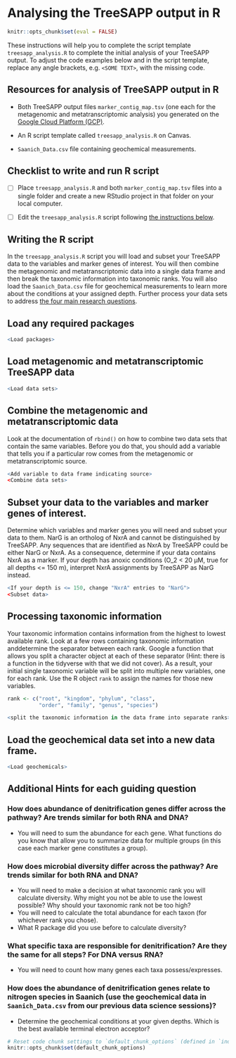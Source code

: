 # Analysing the TreeSAPP output in R {#R}

```r
knitr::opts_chunk$set(eval = FALSE)
```

These instructions will help you to complete the script template `treesapp_analysis.R` to complete the initial analysis of your TreeSAPP output. To adjust the code examples below and in the script template, replace any angle brackets, e.g. `<SOME TEXT>`, with the missing code.

## Resources for analysis of TreeSAPP output in R

-   Both TreeSAPP output files `marker_contig_map.tsv` (one each for the metagenomic and metatranscriptomic analysis) you generated on the [Google Cloud Platform (GCP)](#shell).

-   An R script template called `treesapp_analysis.R` on Canvas.

-   `Saanich_Data.csv` file containing geochemical measurements.

## Checklist to write and run R script

-   [ ] Place `treesapp_analysis.R` and both `marker_contig_map.tsv` files into a single folder and create a new RStudio project in that folder on your local computer.

-   [ ] Edit the `treesapp_analysis.R` script following [the instructions below](#R-writing).

## Writing the R script {#R-writing}

In the `treesapp_analysis.R` script you will load and subset your TreeSAPP data to the variables and marker genes of interest. You will then combine the metagenomic and metatranscriptomic data into a single data frame and then break the taxonomic information into taxonomic ranks. You will also load the `Saanich_Data.csv` file for geochemical measurements to learn more about the conditions at your assigned depth. Further process your data sets to address [the four main research questions](#research-questions).

## Load any required packages

```r
<Load packages>
```

## Load metagenomic and metatranscriptomic TreeSAPP data

```r
<Load data sets>
```

## Combine the metagenomic and metatranscriptomic data

Look at the documentation of `rbind()` on how to combine two data sets that contain the same variables. Before you do that, you should add a variable that tells you if a particular row comes from the metagenomic or metatranscriptomic source.

```r
<Add variable to data frame indicating source>
<Combine data sets>
```

## Subset your data to the variables and marker genes of interest.

Determine which variables and marker genes you will need and subset your data to them. NarG is an ortholog of NxrA and cannot be distinguished by TreeSAPP. Any sequences that are identified as NxrA by TreeSAPP could be either NarG or NxrA. As a consequence, determine if your data contains NxrA as a marker. If your depth has anoxic conditions (O_2 \< 20 µM, true for all depths \<= 150 m), interpret NxrA assignments by TreeSAPP as NarG instead.

```r
<If your depth is <= 150, change "NxrA" entries to "NarG">
<Subset data>
```

## Processing taxonomic information

Your taxonomic information contains information from the highest to lowest available rank. Look at a few rows containing taxonomic information anddetermine the separator between each rank. Google a function that allows you split a character object at each of these separator (Hint: there is a function in the tidyverse with that we did not cover). As a result, your initial single taxonomic variable will be split into multiple new variables, one for each rank. Use the R object `rank` to assign the names for those new variables.

```r
rank <- c("root", "kingdom", "phylum", "class",
          "order", "family", "genus", "species")

<split the taxonomic information in the data frame into separate ranks>
```

## Load the geochemical data set into a new data frame.

```r
<Load geochemicals>
```

## Additional Hints for each guiding question

### How does abundance of denitrification genes differ across the pathway? Are trends similar for both RNA and DNA?

-   You will need to sum the abundance for each gene. What functions do you know that allow you to summarize data for multiple groups (in this case each marker gene constitutes a group).

### How does microbial diversity differ across the pathway? Are trends similar for both RNA and DNA?

-   You will need to make a decision at what taxonomic rank you will calculate diversity. Why might you not be able to use the lowest possible? Why should your taxonomic rank not be too high?
-   You will need to calculate the total abundance for each taxon (for whichever rank you chose).
-   What R package did you use before to calculate diversity?

### What specific taxa are responsible for denitrification? Are they the same for all steps? For DNA versus RNA?

-   You will need to count how many genes each taxa possess/expresses.

### How does the abundance of denitrification genes relate to nitrogen species in Saanich (use the geochemical data in `Saanich_Data.csv` from our previous data science sessions)?

-   Determine the geochemical conditions at your given depths. Which is the best available terminal electron acceptor?

```r
# Reset code chunk settings to `default_chunk_options` (defined in `index.Rmd`)
knitr::opts_chunk$set(default_chunk_options)
```
